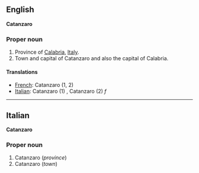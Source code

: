 ==English==
'''Catanzaro'''

===Proper noun===

#Province of [[Calabria]], [[Italy]].
#Town and capital of Catanzaro and also the capital of Calabria.

====Translations====

*[[French]]: Catanzaro (1, 2)
*[[Italian]]: Catanzaro (1) '' '', Catanzaro (2) ''f''

----

==Italian==
'''Catanzaro'''

===Proper noun===

#Catanzaro (''province'')
#Catanzaro (''town'')